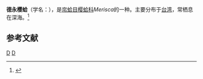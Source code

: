 {{Speciesbox
| taxon = Merisca tokunagai
| binomial_authority = (Ikebe, 1936)
}}
'''德永樱蛤'''（学名：''{{lang|la|Merisca tokunagai}}''），是[[帘蛤目|帘蛤目]][[樱蛤科|樱蛤科]]''Merisca''的一种。主要分布于[[台湾|台湾]]，常栖息在深海。<ref>{{cite web|url=http://shell.sinica.edu.tw/chinese/shellbase_detail.php?science_no=3525|title=国际贝库：德永樱蛤|publisher=台湾贝类资料库|accessdate=2009-08-11|archive-date=2016-03-04|archive-url=https://web.archive.org/web/20160304090734/http://shell.sinica.edu.tw/chinese/shellbase_detail.php?science_no=3525|dead-url=no}}</ref>

== 参考文献 ==
{{reflist}}
{{Taxonbar|from=Q11071749}}

[[Category:_1936年描述的动物|D]]
[[Category:樱蛤科|D]]